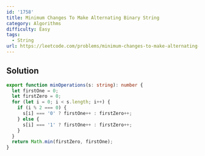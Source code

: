 ```yaml
---
id: '1758'
title: Minimum Changes To Make Alternating Binary String
category: Algorithms
difficulty: Easy
tags:
  - String
url: https://leetcode.com/problems/minimum-changes-to-make-alternating-binary-string
---
```


## Solution

```typescript showLineNumbers
export function minOperations(s: string): number {
  let firstOne = 0;
  let firstZero = 0;
  for (let i = 0; i < s.length; i++) {
    if (i % 2 === 0) {
      s[i] === '0' ? firstOne++ : firstZero++;
    } else {
      s[i] === '1' ? firstOne++ : firstZero++;
    }
  }
  return Math.min(firstZero, firstOne);
}
```
